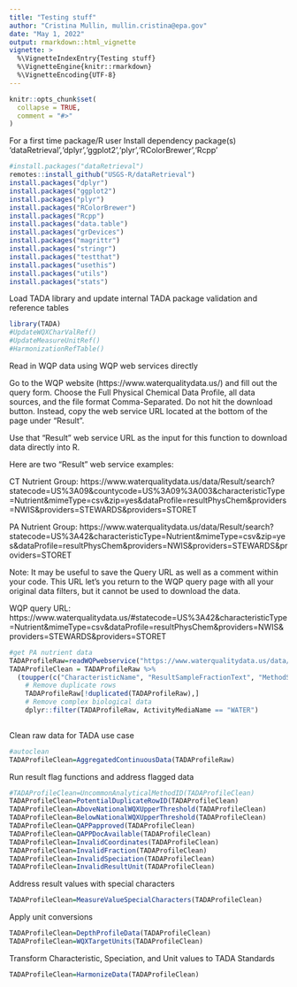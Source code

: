 ```yaml
---
title: "Testing stuff"
author: "Cristina Mullin, mullin.cristina@epa.gov"
date: "May 1, 2022"
output: rmarkdown::html_vignette
vignette: >
  %\VignetteIndexEntry{Testing stuff}
  %\VignetteEngine{knitr::rmarkdown}
  %\VignetteEncoding{UTF-8}
---
```


```r
knitr::opts_chunk$set(
  collapse = TRUE,
  comment = "#>"
)
```


For a first time package/R user
Install dependency package(s) 'dataRetrieval','dplyr','ggplot2','plyr','RColorBrewer','Rcpp'
```r
#install.packages("dataRetrieval")
remotes::install_github("USGS-R/dataRetrieval")
install.packages("dplyr")
install.packages("ggplot2")
install.packages("plyr")
install.packages("RColorBrewer")
install.packages("Rcpp")
install.packages("data.table")
install.packages("grDevices")
install.packages("magrittr")
install.packages("stringr")
install.packages("testthat")
install.packages("usethis")
install.packages("utils")
install.packages("stats")
```


Load TADA library and update internal TADA package validation and reference tables
```r
library(TADA)
#UpdateWQXCharValRef()
#UpdateMeasureUnitRef()
#HarmonizationRefTable()
```

Read in WQP data using WQP web services directly 

Go to the WQP website (https://www.waterqualitydata.us/) and fill out the 
query form. Choose the Full Physical Chemical Data Profile, all data sources, 
and the file format Comma-Separated. Do not hit the download button. Instead, 
copy the web service URL located at the bottom of the page under "Result". 

Use that "Result" web service URL as the input for this function to download data 
directly into R.  

Here are two "Result" web service examples: 

CT Nutrient Group: https://www.waterqualitydata.us/data/Result/search?statecode=US%3A09&countycode=US%3A09%3A003&characteristicType=Nutrient&mimeType=csv&zip=yes&dataProfile=resultPhysChem&providers=NWIS&providers=STEWARDS&providers=STORET

PA Nutrient Group: https://www.waterqualitydata.us/data/Result/search?statecode=US%3A42&characteristicType=Nutrient&mimeType=csv&zip=yes&dataProfile=resultPhysChem&providers=NWIS&providers=STEWARDS&providers=STORET

Note: It may be useful to save the Query URL as well as a comment within 
your code. This URL let's you return to the WQP query page with all your 
original data filters, but it cannot be used to download the data.

WQP query URL: https://www.waterqualitydata.us/#statecode=US%3A42&characteristicType=Nutrient&mimeType=csv&dataProfile=resultPhysChem&providers=NWIS&providers=STEWARDS&providers=STORET

```r
#get PA nutrient data
TADAProfileRaw=readWQPwebservice("https://www.waterqualitydata.us/data/Result/search?statecode=US%3A42&siteType=Lake%2C%20Reservoir%2C%20Impoundment&sampleMedia=water&sampleMedia=Water&characteristicType=Nutrient&startDateLo=01-01-2019&startDateHi=01-01-2022&mimeType=csv&zip=yes&dataProfile=resultPhysChem&providers=NWIS&providers=STEWARDS&providers=STORET")
TADAProfileClean = TADAProfileRaw %>%
  (toupper(c("CharacteristicName", "ResultSampleFractionText", "MethodSpecificationName", "ResultMeasure.MeasureUnitCode", "ActivityMediaName", "DetectionQuantitationLimitMeasure.MeasureUnitCode")))
    # Remove duplicate rows
    TADAProfileRaw[!duplicated(TADAProfileRaw),]
    # Remove complex biological data
    dplyr::filter(TADAProfileRaw, ActivityMediaName == "WATER")
   
```


Clean raw data for TADA use case
```r
#autoclean
TADAProfileClean=AggregatedContinuousData(TADAProfileRaw)
```

Run result flag functions and address flagged data
```r
#TADAProfileClean=UncommonAnalyticalMethodID(TADAProfileClean)
TADAProfileClean=PotentialDuplicateRowID(TADAProfileClean)
TADAProfileClean=AboveNationalWQXUpperThreshold(TADAProfileClean)
TADAProfileClean=BelowNationalWQXUpperThreshold(TADAProfileClean)
TADAProfileClean=QAPPapproved(TADAProfileClean)
TADAProfileClean=QAPPDocAvailable(TADAProfileClean)
TADAProfileClean=InvalidCoordinates(TADAProfileClean)
TADAProfileClean=InvalidFraction(TADAProfileClean)
TADAProfileClean=InvalidSpeciation(TADAProfileClean)
TADAProfileClean=InvalidResultUnit(TADAProfileClean)
```

Address result values with special characters
```r
TADAProfileClean=MeasureValueSpecialCharacters(TADAProfileClean)
```

Apply unit conversions
```r
TADAProfileClean=DepthProfileData(TADAProfileClean)
TADAProfileClean=WQXTargetUnits(TADAProfileClean)
```

Transform Characteristic, Speciation, and Unit values to TADA Standards
```r
TADAProfileClean=HarmonizeData(TADAProfileClean)
```


